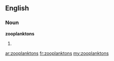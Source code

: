 ==English==

===Noun===
'''zooplanktons'''

# {{plural of|[[zooplankton]]}}

[[ar:zooplanktons]]
[[fr:zooplanktons]]
[[my:zooplanktons]]